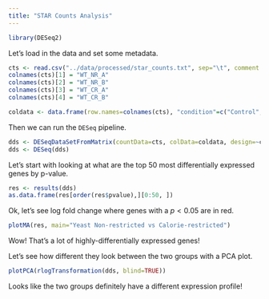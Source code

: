 ```yaml
---
title: "STAR Counts Analysis"
---
```


```r
library(DESeq2)
```

Let's load in the data and set some metadata.

```r
cts <- read.csv("../data/processed/star_counts.txt", sep="\t", comment.char='#', row.names="Geneid")[, -1:-5]
colnames(cts)[1] = "WT_NR_A"
colnames(cts)[2] = "WT_NR_B"
colnames(cts)[3] = "WT_CR_A"
colnames(cts)[4] = "WT_CR_B"

coldata <- data.frame(row.names=colnames(cts), "condition"=c("Control", "Control", "Treat", "Treat"))
```

Then we can run the `DESeq` pipeline.

```r
dds <- DESeqDataSetFromMatrix(countData=cts, colData=coldata, design=~condition)
dds <- DESeq(dds)
```

Let's start with looking at what are the top $50$ most differentially expressed genes by p-value.

```r
res <- results(dds)
as.data.frame(res[order(res$pvalue),][0:50, ])
```

Ok, let's see log fold change where genes with a $p < 0.05$ are in red.

```r
plotMA(res, main="Yeast Non-restricted vs Calorie-restricted")
```

Wow! That's a lot of highly-differentially expressed genes!

Let's see how different they look between the two groups with a PCA plot.

```r
plotPCA(rlogTransformation(dds, blind=TRUE))
```

Looks like the two groups definitely have a different expression profile!